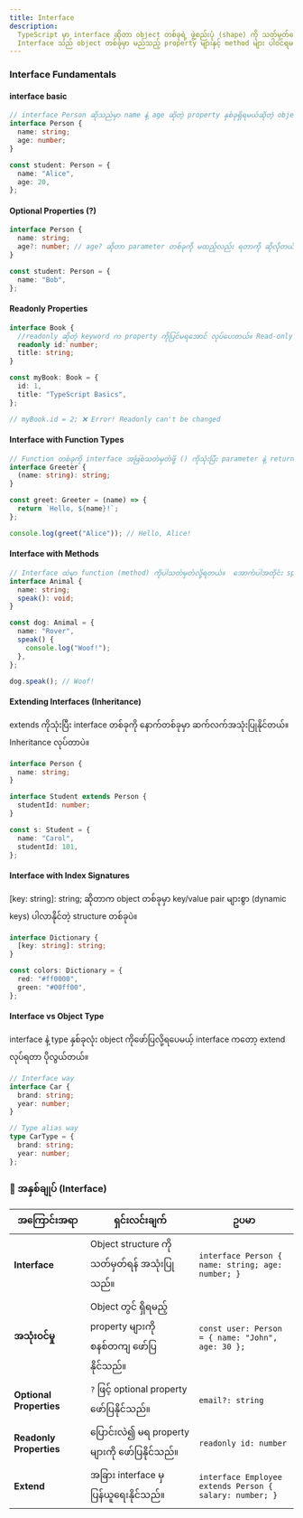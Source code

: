 ```yaml
---
title: Interface
description:
  TypeScript မှာ interface ဆိုတာ object တစ်ခုရဲ့ ဖွဲ့စည်းပုံ (shape) ကို သတ်မှတ်ဖော်ပြရာမှာ အသုံးပြုပါတယ်။
  Interface သည် object တစ်ခုမှာ မည်သည့် property များနှင့် method များ ပါဝင်ရမည်ကို သတ်မှတ်ပေးသည်။
---
```


### Interface Fundamentals

#### interface basic

```ts
// interface Person ဆိုသည်မှာ name နဲ့ age ဆိုတဲ့ property နှစ်ခုရှိရမယ်ဆိုတဲ့ object structure ကိုဖော်ပြခြင်းဖြစ်တယ်။
interface Person {
  name: string;
  age: number;
}

const student: Person = {
  name: "Alice",
  age: 20,
};
```

#### Optional Properties (?)

```ts
interface Person {
  name: string;
  age?: number; // age? ဆိုတာ parameter တစ်ခုကို မထည့်လည်း ရတာကို ဆိုလိုတယ်။ Optional ဖြစ်တယ်။
}

const student: Person = {
  name: "Bob",
};
```

#### Readonly Properties

```ts
interface Book {
  //readonly ဆိုတဲ့ keyword က property ကိုပြင်မရအောင် လုပ်ပေးတယ်။ Read-only ဖြစ်တယ်။
  readonly id: number;
  title: string;
}

const myBook: Book = {
  id: 1,
  title: "TypeScript Basics",
};

// myBook.id = 2; ❌ Error! Readonly can't be changed
```

#### Interface with Function Types

```ts
// Function တစ်ခုကို interface အဖြစ်သတ်မှတ်ဖို့ () ကိုသုံးပြီး parameter နဲ့ return type ဖော်ပြတယ်။
interface Greeter {
  (name: string): string;
}

const greet: Greeter = (name) => {
  return `Hello, ${name}!`;
};

console.log(greet("Alice")); // Hello, Alice!
```

#### Interface with Methods

```ts
// Interface ထဲမှာ function (method) ကိုပါသတ်မှတ်လို့ရတယ်။  အောက်ပါအတိုင်း speak() ကို implement လုပ်ရတယ်။
interface Animal {
  name: string;
  speak(): void;
}

const dog: Animal = {
  name: "Rover",
  speak() {
    console.log("Woof!");
  },
};

dog.speak(); // Woof!
```

#### Extending Interfaces (Inheritance)

extends ကိုသုံးပြီး interface တစ်ခုကို နောက်တစ်ခုမှာ ဆက်လက်အသုံးပြုနိုင်တယ်။ Inheritance လုပ်တာပဲ။

```ts
interface Person {
  name: string;
}

interface Student extends Person {
  studentId: number;
}

const s: Student = {
  name: "Carol",
  studentId: 101,
};
```

#### Interface with Index Signatures

[key: string]: string; ဆိုတာက object တစ်ခုမှာ key/value pair များစွာ (dynamic keys) ပါလာနိုင်တဲ့ structure တစ်ခုပဲ။

```ts
interface Dictionary {
  [key: string]: string;
}

const colors: Dictionary = {
  red: "#ff0000",
  green: "#00ff00",
};
```

#### Interface vs Object Type

interface နဲ့ type နှစ်ခုလုံး object ကိုဖော်ပြလို့ရပေမယ့် interface ကတော့ extend လုပ်ရတာ ပိုလွယ်တယ်။

```ts
// Interface way
interface Car {
  brand: string;
  year: number;
}

// Type alias way
type CarType = {
  brand: string;
  year: number;
};
```

### 📝 အနှစ်ချုပ် (Interface)

| အကြောင်းအရာ             | ရှင်းလင်းချက်                                                 | ဥပမာ                                                    |
| ----------------------- | ------------------------------------------------------------- | ------------------------------------------------------- |
| **Interface**           | Object structure ကို သတ်မှတ်ရန် အသုံးပြုသည်။                  | `interface Person { name: string; age: number; }`       |
| **အသုံးဝင်မှု**         | Object တွင် ရှိရမည့် property များကို စနစ်တကျ ဖော်ပြနိုင်သည်။ | `const user: Person = { name: "John", age: 30 };`       |
| **Optional Properties** | `?` ဖြင့် optional property ဖော်ပြနိုင်သည်။                   | `email?: string`                                        |
| **Readonly Properties** | ပြောင်းလဲ၍ မရ property များကို ဖော်ပြနိုင်သည်။                | `readonly id: number`                                   |
| **Extend**              | အခြား interface မှ ပြန်ယူရေးနိုင်သည်။                         | `interface Employee extends Person { salary: number; }` |
